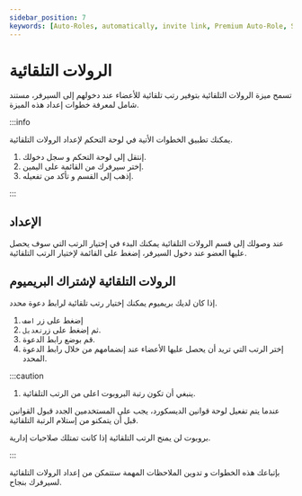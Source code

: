 ```yaml
---
sidebar_position: 7
keywords: [Auto-Roles, automatically, invite link, Premium Auto-Role, Specific Link] 
---
```


# الرولات التلقائية

تسمح ميزة الرولات التلقائية بتوفير رتب تلقائية للأعضاء عند دخولهم إلى السيرفر، مستند شامل لمعرفة خطوات إعداد هذه الميزة.

:::info

يمكنك تطبيق الخطوات الأتية في لوحة التحكم لإعداد الرولات التلقائية. 

1. إنتقل إلى لوحة التحكم و سجل دخولك.
2. إختر سيرفرك من القائمة على اليمين.
3. إذهب إلى القسم و تأكد من تفعيله.

:::

## الإعداد

عند وصولك إلى قسم الرولات التلقائية يمكنك البدء في إختيار الرتب التي سوف يحصل عليها العضو عند دخول السيرفر، إضغط على القائمة لإختيار الرتب التلقائية.

## الرولات التلقائية لإشتراك البريميوم

إذا كان لديك بريميوم يمكنك إختيار رتب تلقائية لرابط دعوة محدد.

1. إضغط على زر `اضف`
2. ثم إضغط على زر`تعديل`.
3. قم بوضع رابط الدعوة.
4. إختر الرتب التي تريد أن يحصل عليها الأعضاء عند إنضمامهم من خلال رابط الدعوة المحدد.

:::caution

1. ينبغي أن تكون رتبة البروبوت اعلى من الرتب التلقائية.

عندما يتم تفعيل لوحة قوانين الديسكورد، يجب على المستخدمين الجدد قبول القوانين قبل أن يتمكنو من إستلام الرتبة التلقائية. 

بروبوت لن يمنح الرتب التلقائية إذا كانت تمتلك صلاحيات إدارية.

:::

بإتباعك هذه الخطوات و تدوين الملاحظات المهمة ستتمكن من إعداد الرولات التلقائية لسيرفرك بنجاح.
